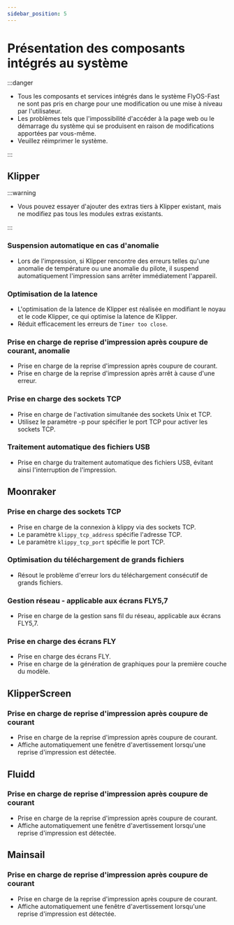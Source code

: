 ```yaml
---
sidebar_position: 5
---
```


# Présentation des composants intégrés au système

:::danger

- Tous les composants et services intégrés dans le système FlyOS-Fast ne sont pas pris en charge pour une modification ou une mise à niveau par l'utilisateur.
- Les problèmes tels que l'impossibilité d'accéder à la page web ou le démarrage du système qui se produisent en raison de modifications apportées par vous-même.
- Veuillez réimprimer le système.

:::

## Klipper

:::warning

- Vous pouvez essayer d'ajouter des extras tiers à Klipper existant, mais ne modifiez pas tous les modules extras existants.

:::

### Suspension automatique en cas d'anomalie

- Lors de l'impression, si Klipper rencontre des erreurs telles qu'une anomalie de température ou une anomalie du pilote, il suspend automatiquement l'impression sans arrêter immédiatement l'appareil.

### Optimisation de la latence

- L'optimisation de la latence de Klipper est réalisée en modifiant le noyau et le code Klipper, ce qui optimise la latence de Klipper.
- Réduit efficacement les erreurs de `Timer too close`.

### Prise en charge de reprise d'impression après coupure de courant, anomalie

- Prise en charge de la reprise d'impression après coupure de courant.
- Prise en charge de la reprise d'impression après arrêt à cause d'une erreur.

### Prise en charge des sockets TCP

- Prise en charge de l'activation simultanée des sockets Unix et TCP.
- Utilisez le paramètre -p pour spécifier le port TCP pour activer les sockets TCP.

### Traitement automatique des fichiers USB

- Prise en charge du traitement automatique des fichiers USB, évitant ainsi l'interruption de l'impression.

## Moonraker

### Prise en charge des sockets TCP

- Prise en charge de la connexion à klippy via des sockets TCP.
- Le paramètre `klippy_tcp_address` spécifie l'adresse TCP.
- Le paramètre `klippy_tcp_port` spécifie le port TCP.

### Optimisation du téléchargement de grands fichiers

- Résout le problème d'erreur lors du téléchargement consécutif de grands fichiers.

### Gestion réseau - applicable aux écrans FLY5,7

- Prise en charge de la gestion sans fil du réseau, applicable aux écrans FLY5,7.

### Prise en charge des écrans FLY

- Prise en charge des écrans FLY.
- Prise en charge de la génération de graphiques pour la première couche du modèle.

## KlipperScreen

### Prise en charge de reprise d'impression après coupure de courant

- Prise en charge de la reprise d'impression après coupure de courant.
- Affiche automatiquement une fenêtre d'avertissement lorsqu'une reprise d'impression est détectée.

## Fluidd

### Prise en charge de reprise d'impression après coupure de courant

- Prise en charge de la reprise d'impression après coupure de courant.
- Affiche automatiquement une fenêtre d'avertissement lorsqu'une reprise d'impression est détectée.

## Mainsail

### Prise en charge de reprise d'impression après coupure de courant

- Prise en charge de la reprise d'impression après coupure de courant.
- Affiche automatiquement une fenêtre d'avertissement lorsqu'une reprise d'impression est détectée.